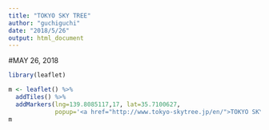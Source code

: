 ```yaml
---
title: "TOKYO SKY TREE"
author: "guchiguchi"
date: "2018/5/26"
output: html_document
---
```

  
#MAY 26, 2018

```r
library(leaflet)

m <- leaflet() %>%
  addTiles() %>%  
  addMarkers(lng=139.8085117,17, lat=35.7100627, 
             popup='<a href="http://www.tokyo-skytree.jp/en/">TOKYO SKY TREE</a>')
m
```


